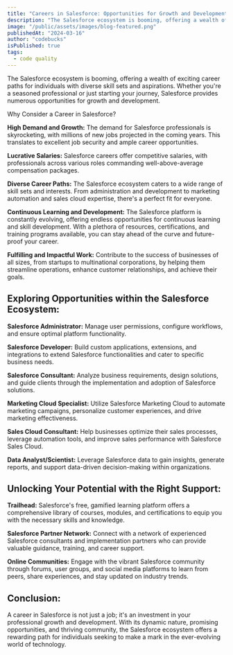 ```yaml
---
title: "Careers in Salesforce: Opportunities for Growth and Development"
description: "The Salesforce ecosystem is booming, offering a wealth of exciting career paths for individuals with diverse skill sets and aspirations. Whether you're a seasoned professional or just starting your journey, Salesforce provides numerous opportunities for growth and development."
image: "/public/assets/images/blog-featured.png"
publishedAt: "2024-03-16"
author: "codebucks"
isPublished: true
tags:
  - code quality
---
```


The Salesforce ecosystem is booming, offering a wealth of exciting career paths for individuals with diverse skill sets and aspirations. Whether you're a seasoned professional or just starting your journey, Salesforce provides numerous opportunities for growth and development.

Why Consider a Career in Salesforce?

**High Demand and Growth:** The demand for Salesforce professionals is skyrocketing, with millions of new jobs projected in the coming years. This translates to excellent job security and ample career opportunities.

**Lucrative Salaries:** Salesforce careers offer competitive salaries, with professionals across various roles commanding well-above-average compensation packages.

**Diverse Career Paths:** The Salesforce ecosystem caters to a wide range of skill sets and interests. From administration and development to marketing automation and sales cloud expertise, there's a perfect fit for everyone.

**Continuous Learning and Development:** The Salesforce platform is constantly evolving, offering endless opportunities for continuous learning and skill development. With a plethora of resources, certifications, and training programs available, you can stay ahead of the curve and future-proof your career.

**Fulfilling and Impactful Work:** Contribute to the success of businesses of all sizes, from startups to multinational corporations, by helping them streamline operations, enhance customer relationships, and achieve their goals.

## Exploring Opportunities within the Salesforce Ecosystem:

**Salesforce Administrator:** Manage user permissions, configure workflows, and ensure optimal platform functionality.

**Salesforce Developer:** Build custom applications, extensions, and integrations to extend Salesforce functionalities and cater to specific business needs.

**Salesforce Consultant:** Analyze business requirements, design solutions, and guide clients through the implementation and adoption of Salesforce solutions.

**Marketing Cloud Specialist:** Utilize Salesforce Marketing Cloud to automate marketing campaigns, personalize customer experiences, and drive marketing effectiveness.

**Sales Cloud Consultant:** Help businesses optimize their sales processes, leverage automation tools, and improve sales performance with Salesforce Sales Cloud.

**Data Analyst/Scientist:** Leverage Salesforce data to gain insights, generate reports, and support data-driven decision-making within organizations.

## Unlocking Your Potential with the Right Support:

**Trailhead:** Salesforce's free, gamified learning platform offers a comprehensive library of courses, modules, and certifications to equip you with the necessary skills and knowledge.

**Salesforce Partner Network:** Connect with a network of experienced Salesforce consultants and implementation partners who can provide valuable guidance, training, and career support.

**Online Communities:** Engage with the vibrant Salesforce community through forums, user groups, and social media platforms to learn from peers, share experiences, and stay updated on industry trends.

## Conclusion:

A career in Salesforce is not just a job; it's an investment in your professional growth and development. With its dynamic nature, promising opportunities, and thriving community, the Salesforce ecosystem offers a rewarding path for individuals seeking to make a mark in the ever-evolving world of technology.
